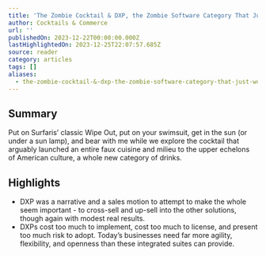 ```yaml
---
title: 'The Zombie Cocktail & DXP, the Zombie Software Category That Just Wont Die'
author: Cocktails & Commerce
url: ''
publishedOn: 2023-12-22T00:00:00.000Z
lastHighlightedOn: 2023-12-25T22:07:57.685Z
source: reader
category: articles
tags: []
aliases:
  - the-zombie-cocktail-&-dxp-the-zombie-software-category-that-just-wont-die
---
```

## Summary

Put on Surfaris’ classic Wipe Out, put on your swimsuit, get in the sun (or under a sun lamp), and bear with me while we explore the cocktail that arguably launched an entire faux cuisine and milieu to the upper echelons of American culture, a whole new category of drinks.

## Highlights
- DXP was a narrative and a sales motion to attempt to make the whole seem important - to cross-sell and up-sell into the other solutions, though again with modest real results.
- DXPs cost too much to implement, cost too much to license, and present too much risk to adopt. Today’s businesses need far more agility, flexibility, and openness than these integrated suites can provide.
